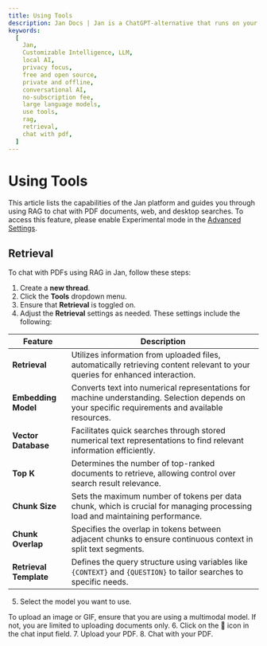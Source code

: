 ```yaml
---
title: Using Tools
description: Jan Docs | Jan is a ChatGPT-alternative that runs on your own computer, with a local API server.
keywords:
  [
    Jan,
    Customizable Intelligence, LLM,
    local AI,
    privacy focus,
    free and open source,
    private and offline,
    conversational AI,
    no-subscription fee,
    large language models,
    use tools,
    rag,
    retrieval,
    chat with pdf,
  ]
---
```



# Using Tools
This article lists the capabilities of the Jan platform and guides you through using RAG to chat with PDF documents, web, and desktop searches.
<Callout type="warning">
To access this feature, please enable Experimental mode in the [Advanced Settings](/guides/advanced/#enable-the-experimental-mode).
</Callout>

## Retrieval

To chat with PDFs using RAG in Jan, follow these steps:

1. Create a **new thread**.
2. Click the **Tools** dropdown menu.
3. Ensure that **Retrieval** is toggled on.
4. Adjust the **Retrieval** settings as needed. These settings include the following:

| Feature               | Description                                                                                                                                                   |
|-----------------------|---------------------------------------------------------------------------------------------------------------------------------------------------------------|
| **Retrieval**         | Utilizes information from uploaded files, automatically retrieving content relevant to your queries for enhanced interaction.                                  |
| **Embedding Model**   | Converts text into numerical representations for machine understanding. Selection depends on your specific requirements and available resources.              |
| **Vector Database**   | Facilitates quick searches through stored numerical text representations to find relevant information efficiently.                                            |
| **Top K**             | Determines the number of top-ranked documents to retrieve, allowing control over search result relevance.                                                     |
| **Chunk Size**        | Sets the maximum number of tokens per data chunk, which is crucial for managing processing load and maintaining performance.                                           |
| **Chunk Overlap**     | Specifies the overlap in tokens between adjacent chunks to ensure continuous context in split text segments.                                                  |
| **Retrieval Template**| Defines the query structure using variables like `{CONTEXT}` and `{QUESTION}` to tailor searches to specific needs.                                                |
5. Select the model you want to use.
<Callout type="info">
To upload an image or GIF, ensure that you are using a multimodal model. If not, you are limited to uploading documents only.
</Callout>
6. Click on the 📎 icon in the chat input field.
7. Upload your PDF.
8. Chat with your PDF.
